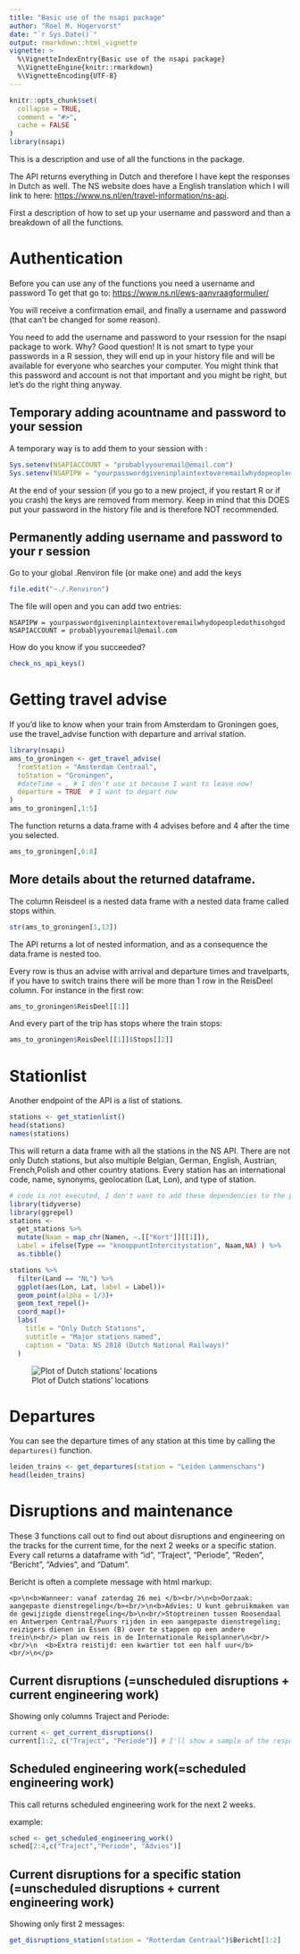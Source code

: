 ```yaml
---
title: "Basic use of the nsapi package"
author: "Roel M. Hogervorst"
date: "`r Sys.Date()`"
output: rmarkdown::html_vignette
vignette: >
  %\VignetteIndexEntry{Basic use of the nsapi package}
  %\VignetteEngine{knitr::rmarkdown}
  %\VignetteEncoding{UTF-8}
---
```


```r
knitr::opts_chunk$set(
  collapse = TRUE,
  comment = "#>", 
  cache = FALSE
)
library(nsapi)
```


This is a description and use of all the functions in the package.

The API returns everything in Dutch and therefore I have kept the responses in Dutch as well. The NS website does have a English translation which I will link to here: 
<https://www.ns.nl/en/travel-information/ns-api>.

First a description of how to set up your username and password and than a breakdown of all the functions.

# Authentication
Before you can use any of the functions you need a username and password
To get that go to: <https://www.ns.nl/ews-aanvraagformulier/>

You will receive a confirmation email, and finally a username and password (that can't be changed for some reason).

You need to add the username and password to your rsession for the nsapi package to work.
Why? Good question! It is not smart to type your passwords in a R session, they will end up in your history file and will be available for everyone who searches your computer. 
You might think that this password and account is not that important and you might be right, but let's do the right thing anyway.

## Temporary adding acountname and password to your session
A temporary way is to add them to your session with :

```r
Sys.setenv(NSAPIACCOUNT = "probablyyouremail@email.com")
Sys.setenv(NSAPIPW = "yourpasswordgiveninplaintextoveremailwhydopeopledothisohgod")
```

At the end of your session (if you go to a new project, if you restart R or if you crash) the keys are removed from memory. Keep in mind that this DOES put your password in the history file and is therefore NOT recommended. 

## Permanently adding username and password to your r session

Go to your global .Renviron file (or make one) and add the keys
```r
file.edit("~./.Renviron")
```

The file will open and you can add two entries:

```
NSAPIPW = yourpasswordgiveninplaintextoveremailwhydopeopledothisohgod
NSAPIACCOUNT = probablyyouremail@email.com
```

How do you know if you succeeded?

```r
check_ns_api_keys()
```


# Getting travel advise

If you'd like to know when your train from Amsterdam to Groningen goes,
use the travel_advise function with departure and arrival station. 

```r
library(nsapi)
ams_to_groningen <- get_travel_advise(
  fromStation = "Amsterdam Centraal",
  toStation = "Groningen",
  #dateTime = , # I don't use it because I want to leave now!
  departure = TRUE  # I want to depart now
)
ams_to_groningen[,1:5]
```

The function returns a data.frame with 4 advises before and 4 after the time you selected.

```r
ams_to_groningen[,6:8]
```

## More details about the returned dataframe.
The column Reisdeel is a nested data frame with a nested data frame called stops within. 

```r
str(ams_to_groningen[1,13])
```
 The API returns a lot of nested information, and as a consequence the data.frame is nested too.

Every row is thus an advise with arrival and departure times and travelparts,
if you have to switch trains there will be more than 1 row in the ReisDeel column.
For instance in the first row:

```r
ams_to_groningen$ReisDeel[[1]]
```

And every part of the trip has stops where the train stops:

```r
ams_to_groningen$ReisDeel[[1]]$Stops[[2]]
```

# Stationlist
Another endpoint of the API is a list of stations. 

```r
stations <- get_stationlist()
head(stations)
names(stations)
```

This will return a data frame with all the stations in the NS API.
There are not only Dutch stations, but also multiple Belgian, German, English, Austrian, French,Polish and other country stations. 
Every station has an international code, name, synonyms, geolocation (Lat, Lon), and type of station. 

```r
# code is not executed, I don't want to add these dependencies to the package
library(tidyverse)
library(ggrepel)
stations <- 
  get_stations %>% 
  mutate(Naam = map_chr(Namen, ~.[["Kort"]][[1]]),
  Label = ifelse(Type == "knooppuntIntercitystation", Naam,NA) ) %>% 
  as.tibble() 

stations %>% 
  filter(Land == "NL") %>% 
  ggplot(aes(Lon, Lat, label = Label))+ 
  geom_point(alpha = 1/3)+
  geom_text_repel()+
  coord_map()+
  labs(
    title = "Only Dutch Stations",
    subtitle = "Major stations named",
    caption = "Data: NS 2018 (Dutch National Railways)"
  )
```

![Plot of Dutch stations' locations](../man/figures/Dutch_stations.png)


# Departures

You can see the departure times of any station at this time by calling the `departures()` function. 

```r
leiden_trains <- get_departures(station = "Leiden Lammenschans")
head(leiden_trains)

```


# Disruptions and maintenance

These 3 functions call out to find out about disruptions and engineering on the tracks for the current time, for the next 2 weeks or a specific station.
Every call returns a dataframe with "id", "Traject", "Periode", "Reden", "Bericht", "Advies", and "Datum". 

Bericht is often a complete message with html markup:

```
<p>\n<b>Wanneer: vanaf zaterdag 26 mei </b><br/>\n<b>Oorzaak: aangepaste dienstregeling</b><br/>\n<b>Advies: U kunt gebruikmaken van de gewijzigde dienstregeling</b>\n<br/>Stoptreinen tussen Roosendaal en Antwerpen Centraal/Puurs rijden in een aangepaste dienstregeling; reizigers dienen in Essen (B) over te stappen op een andere trein\n<br/> plan uw reis in de Internationale Reisplanner\n<br/> <br/>\n  <b>Extra reistijd: een kwartier tot een half uur</b><br/>\n</p>
```

## Current disruptions  (=unscheduled disruptions + current engineering work)

Showing only columns Traject and Periode:

```r
current <- get_current_disruptions()
current[1:2, c("Traject", "Periode")] # I'll show a sample of the responses
```
## Scheduled engineering work(=scheduled engineering work) 
This call returns scheduled engineering work for the next 2 weeks.

example:
```r
sched <- get_scheduled_engineering_work()
sched[2:4,c("Traject","Periode", "Advies")]
```

## Current disruptions for a specific station (=unscheduled disruptions + current engineering work)

Showing only first 2 messages:

```r
get_disruptions_station(station = "Rotterdam Centraal")$Bericht[1:2]
```
